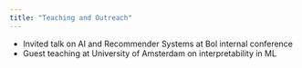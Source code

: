 ```yaml
---
title: "Teaching and Outreach"
---
```


- Invited talk on AI and Recommender Systems at Bol internal conference
- Guest teaching at University of Amsterdam on interpretability in ML
